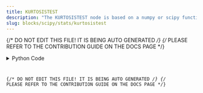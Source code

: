 ```yaml
---
title: KURTOSISTEST
description: "The KURTOSISTEST node is based on a numpy or scipy function."
slug: blocks/scipy/stats/kurtosistest
---
```


{/* DO NOT EDIT THIS FILE! IT IS BEING AUTO GENERATED */}
{/* PLEASE REFER TO THE CONTRIBUTION GUIDE ON THE DOCS PAGE */}


<PythonDocsDisplay docstring={docstring} />
<details>
<summary>Python Code</summary>



<Code code={pythonCode} lang="py" wrap theme="dracula" />

[Find this Flojoy Block on GitHub](https://github.com/flojoy-ai/blocks/blob/main/blocks/SCIPY/STATS/KURTOSISTEST/KURTOSISTEST.py)

</details>

{/* DO NOT EDIT THIS FILE! IT IS BEING AUTO GENERATED */}
{/* PLEASE REFER TO THE CONTRIBUTION GUIDE ON THE DOCS PAGE */}
